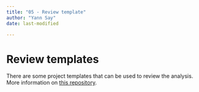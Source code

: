 ```yaml
---
title: "05 - Review template"
author: "Yann Say"
date: last-modified

---
```

# Review templates

There are some project templates that can be used to review the analysis. More information on [this repository](https://github.com/impact-initiatives/impacttemplates).
